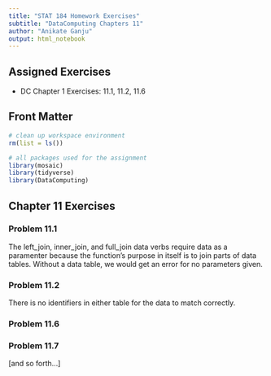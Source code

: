 ```yaml
---
title: "STAT 184 Homework Exercises" 
subtitle: "DataComputing Chapters 11"
author: "Anikate Ganju"
output: html_notebook
---
```


## Assigned Exercises

- DC Chapter 1 Exercises: 11.1, 11.2, 11.6

## Front Matter

```r
# clean up workspace environment
rm(list = ls())

# all packages used for the assignment
library(mosaic)
library(tidyverse)
library(DataComputing)

```



## Chapter 11 Exercises

### Problem 11.1
The left_join, inner_join, and full_join data verbs require data as a paramenter because the function's purpose in itself is to join parts of data tables. Without a data table, we would get an error for no parameters given.

### Problem 11.2
There is no identifiers in either table for the data to match correctly.


### Problem 11.6

### Problem 11.7

[and so forth...]


